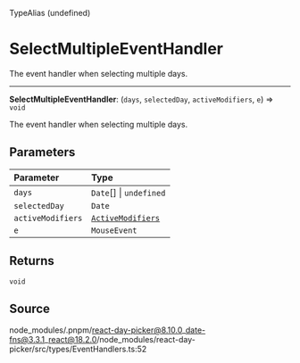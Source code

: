 <SectionTitle>TypeAlias (undefined)</SectionTitle>

# SelectMultipleEventHandler

<Description>
The event handler when selecting multiple days.
</Description>

---

<a id="undefined" name="undefined"></a>

<SignatureMemberIdentifier>**SelectMultipleEventHandler**: (`days`, `selectedDay`, `activeModifiers`, `e`) => `void`</SignatureMemberIdentifier>

The event handler when selecting multiple days.

## Parameters

| Parameter | Type |
| :------ | :------ |
| `days` | `Date`[] \| `undefined` |
| `selectedDay` | `Date` |
| `activeModifiers` | [`ActiveModifiers`](/api/main/type-aliases/ActiveModifiers.md) |
| `e` | `MouseEvent` |

## Returns

`void`

## Source

node\_modules/.pnpm/react-day-picker@8.10.0\_date-fns@3.3.1\_react@18.2.0/node\_modules/react-day-picker/src/types/EventHandlers.ts:52
